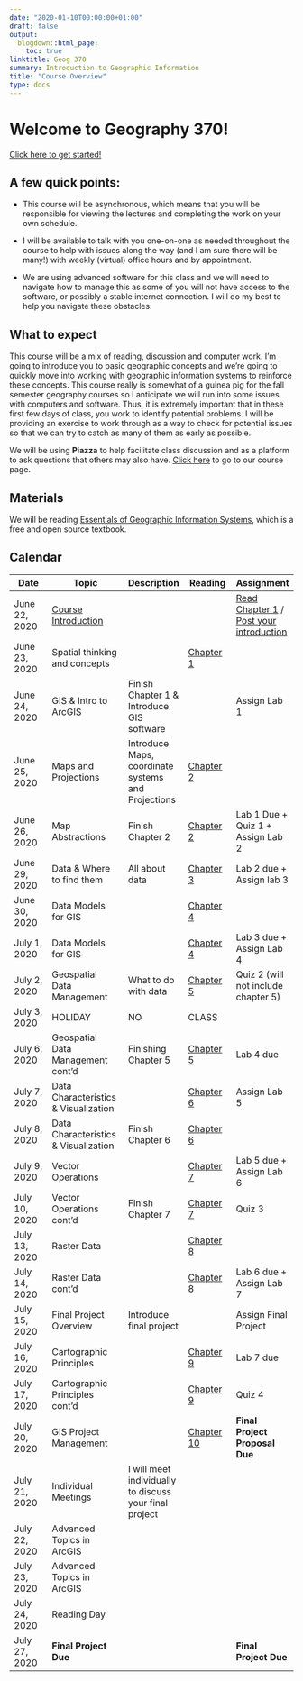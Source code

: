 ```yaml
---
date: "2020-01-10T00:00:00+01:00"
draft: false
output:
  blogdown::html_page:
    toc: true
linktitle: Geog 370
summary: Introduction to Geographic Information
title: "Course Overview"
type: docs
---
```


# Welcome to Geography 370!

[Click here to get started!](https://amurraygeo.com/slides/intro_geographic_information/Day01/slides.html)

## A few quick points:

- This course will be asynchronous, which means that you will be responsible for viewing the lectures and completing the work on your own schedule.

- I will be available to talk with you one-on-one as needed throughout the course to help with issues along the way (and I am sure there will be many!) with weekly (virtual) office hours and by appointment.

- We are using advanced software for this class and we will need to navigate how to manage this as some of you will not have access to the software, or possibly a stable internet connection. I will do my best to help you navigate these obstacles.

## What to expect

This course will be a mix of reading, discussion and computer work. I'm going to introduce you to basic geographic concepts and we're going to quickly move into working with geographic information systems to reinforce these concepts. This course really is somewhat of a guinea pig for the fall semester geography courses so I anticipate we will run into some issues with computers and software. Thus, it is extremely important that in these first few days of class, you work to identify potential problems. I will be providing an exercise to work through as a way to check for potential issues so that we can try to catch as many of them as early as possible.

We will be using **Piazza** to help facilitate class discussion and as a platform to ask questions that others may also have. [Click here](https://piazza.com/class/kbchpg3on0h4se?cid=3#) to go to our course page.

## Materials

We will be reading [Essentials of Geographic Information Systems](https://open.umn.edu/opentextbooks/textbooks/essentials-of-geographic-information-systems), which is a free and open source textbook.

## Calendar

| Date          | Topic               | Description | Reading | Assignment  |
| ------------- | ------------------- | ----------- | ------------- | ----- |
| June 22, 2020 | [Course Introduction](https://amurraygeo.com/slides/intro_geographic_information/Day01/slides.html) |  | | [Read Chapter 1](https://saylordotorg.github.io/text_essentials-of-geographic-information-systems/s05-introduction.html) / [Post your introduction](https://piazza.com/class/kbchpg3on0h4se?cid=7) |
| June 23, 2020 | Spatial thinking and concepts| | [Chapter 1](https://saylordotorg.github.io/text_essentials-of-geographic-information-systems/s05-introduction.html)| |
| June 24, 2020 | GIS & Intro to ArcGIS | Finish Chapter 1 & Introduce GIS software |  | Assign Lab 1|
| June 25, 2020 | Maps and Projections  | Introduce Maps, coordinate systems and Projections | [Chapter 2](https://saylordotorg.github.io/text_essentials-of-geographic-information-systems/s06-map-anatomy.html) ||
| June 26, 2020 | Map Abstractions    | Finish Chapter 2 | [Chapter 2](https://saylordotorg.github.io/text_essentials-of-geographic-information-systems/s06-map-anatomy.html) | Lab 1 Due + Quiz 1 + Assign Lab 2 |
| June 29, 2020 | Data & Where to find them | All about data | [Chapter 3](https://saylordotorg.github.io/text_essentials-of-geographic-information-systems/s07-data-information-and-where-to-.html) | Lab 2 due + Assign lab 3|
| June 30, 2020 | Data Models for GIS |             | [Chapter 4](https://saylordotorg.github.io/text_essentials-of-geographic-information-systems/s08-data-models-for-gis.html)              ||
| July 1, 2020  | Data Models for GIS |             | [Chapter 4](https://saylordotorg.github.io/text_essentials-of-geographic-information-systems/s08-data-models-for-gis.html)| Lab 3 due + Assign Lab 4|
| July 2, 2020  | Geospatial Data Management | What to do with data | [Chapter 5](https://saylordotorg.github.io/text_essentials-of-geographic-information-systems/s09-geospatial-data-management.html) | Quiz 2 (will not include chapter 5)|
| July 3, 2020  | HOLIDAY             | NO          | CLASS         ||
| July 6, 2020  | Geospatial Data Management cont'd | Finishing Chapter 5 | [Chapter 5](https://saylordotorg.github.io/text_essentials-of-geographic-information-systems/s09-geospatial-data-management.html) | Lab 4 due |
| July 7, 2020  | Data Characteristics & Visualization |             | [Chapter 6](https://saylordotorg.github.io/text_essentials-of-geographic-information-systems/s10-data-characteristics-and-visua.html) | Assign Lab 5 |
| July 8, 2020  | Data Characteristics & Visualization | Finish Chapter 6 | [Chapter 6](https://saylordotorg.github.io/text_essentials-of-geographic-information-systems/s10-data-characteristics-and-visua.html)  ||
| July 9, 2020  | Vector Operations   |             | [Chapter 7](https://saylordotorg.github.io/text_essentials-of-geographic-information-systems/s11-geospatial-analysis-i-vector-o.html) | Lab 5 due + Assign Lab 6|
| July 10, 2020 | Vector Operations cont'd| Finish Chapter 7| [Chapter 7](https://saylordotorg.github.io/text_essentials-of-geographic-information-systems/s11-geospatial-analysis-i-vector-o.html) | Quiz 3  |
| July 13, 2020 | Raster Data |  |  [Chapter 8](https://saylordotorg.github.io/text_essentials-of-geographic-information-systems/s12-geospatial-analysis-ii-raster-.html)  ||
| July 14, 2020 |  Raster Data cont'd |             | [Chapter 8](https://saylordotorg.github.io/text_essentials-of-geographic-information-systems/s12-geospatial-analysis-ii-raster-.html) | Lab 6 due + Assign Lab 7|
| July 15, 2020 | Final Project Overview |  Introduce final project |               | Assign Final Project|
| July 16, 2020 | Cartographic Principles|             | [Chapter 9](https://saylordotorg.github.io/text_essentials-of-geographic-information-systems/s13-cartographic-principles.html) | Lab 7 due|
| July 17, 2020 | Cartographic Principles cont'd |             | [Chapter 9](https://saylordotorg.github.io/text_essentials-of-geographic-information-systems/s13-cartographic-principles.html)  | Quiz 4 |
| July 20, 2020 | GIS Project Management |             | [Chapter 10](https://saylordotorg.github.io/text_essentials-of-geographic-information-systems/s14-gis-project-management.html) | **Final Project Proposal Due**|
| July 21, 2020 | Individual Meetings | I will meet individually to discuss your final project | ||
| July 22, 2020 | Advanced Topics in ArcGIS |             |               ||
| July 23, 2020 | Advanced Topics in ArcGIS |             |               ||
| July 24, 2020 | Reading Day         |             |               ||
| July 27, 2020 | **Final Project Due** |             |               |**Final Project Due**|




